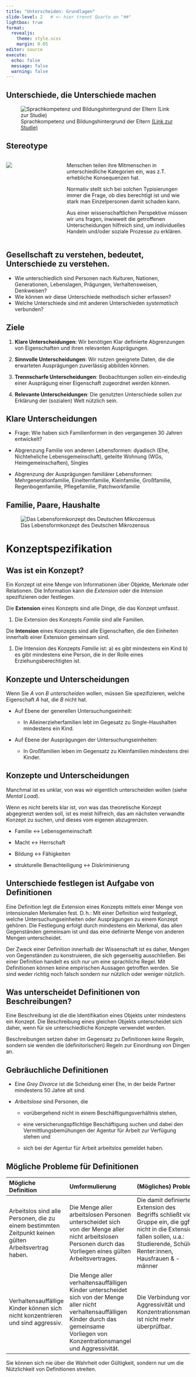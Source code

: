 ```yaml
---
title: "Unterscheiden: Grundlagen"
slide-level: 2   # <— hier trennt Quarto an "##"
lightbox: true
format: 
  revealjs:
    theme: style.scss
    margin: 0.05
editor: source
execute: 
  echo: false
  message: false
  warning: false
---
```


## Unterschiede, die Unterschiede machen {.midi}

![Sprachkompetenz und Bildungshintergrund der Eltern [(Link zur Studie)](https://www.diw.de/de/diw_01.c.619383.de/publikationen/wochenberichte/2019_16/sprachkompetenz_von_kindern__unterschied_nach_bildung_der_eltern_im_unteren_leistungsbereich_besonders_gross.html)](./images/sprachkompetenz.png)

## Stereotype {.midi}

::::: columns
::: {.column width="30%"}
![](images/licensing-toddlers.jpg)
:::

::: {.column width="70%"}
Menschen teilen ihre Mitmenschen in unterschiedliche Kategorien ein, was z.T. erhebliche Konsequenzen hat.

Normativ stellt sich bei solchen Typisierungen immer die Frage, ob dies berechtigt ist und wie stark man Einzelpersonen damit schaden kann.

Aus einer wissenschaftlichen Perspektive müssen wir uns fragen, inwieweit die getroffenen Unterscheidungen hilfreich sind, um individuelles Handeln und/oder soziale Prozesse zu erklären.
:::
:::::

## Gesellschaft zu verstehen, bedeutet, Unterschiede zu verstehen.

-   Wie unterschiedlich sind Personen nach Kulturen, Nationen, Generationen, Lebenslagen, Prägungen, Verhaltensweisen, Denkweisen?
-   Wie können wir diese Unterschiede methodisch sicher erfassen?
-   Welche Unterschiede sind mit anderen Unterschieden *systematisch* verbunden?


## Ziele {.midi}

  1. **Klare Unterscheidungen**: Wir benötigen Klar definierte Abgrenzungen von Eigenschaften und ihren relevanten Ausprägungen.

  2. **Sinnvolle Unterscheidungen**: Wir nutzen geeignete Daten, die die erwarteten Ausprägungen zuverlässig abbilden können.

  3. **Trennscharfe Unterscheidungen**: Beobachtungen sollen ein-eindeutig einer Ausprägung einer Eigenschaft zugeordnet werden können.
  
  4. **Relevante Unterscheidungen**: Die genutzten Unterschiede sollen zur Erklärung der (sozialen) Welt nützlich sein.

## Klare Unterscheidungen

-   Frage: Wie haben sich Familienformen in den vergangenen 30 Jahren entwickelt?

-   Abgrenzung Familie von anderen Lebensformen: dyadisch (Ehe, Nichteheliche Lebensgemeinschaft), geteilte Wohnung (WGs, Heimgemeinschaften), Singles

-   Abgrenzung der Ausprägungen familiärer Lebensformen: Mehrgenerationfamilie, Einelternfamilie, Kleinfamilie, Großfamilie, Regenbogenfamilie, Pflegefamilie, Patchworkfamilie

## Familie, Paare, Haushalte

![Das Lebensformkonzept des Deutschen Mikrozensus](images/familienformen-schaubild.png)

# Konzeptspezifikation

##  {#section-1 .unnumbered}

## Was ist ein Konzept?

Ein Konzept ist eine Menge von Informationen über Objekte, Merkmale oder Relationen. Die Information kann die *Extension* oder die *Intension* spezifizieren oder festlegen.

Die **Extension** eines Konzepts sind alle Dinge, die das Konzept umfasst.

1.  Die Extension des Konzepts *Familie* sind alle Familien.

Die **Intension** eines Konzepts sind alle Eigenschaften, die den Einheiten innerhalb einer Extension gemeinsam sind.

1.  Die Intension des Konzepts *Familie* ist: a) es gibt mindestens ein Kind b) es gibt mindestens eine Person, die in der Rolle eines Erziehungsberechtigten ist.

## Konzepte und Unterscheidungen

::: callout-note
Wenn Sie *A* von *B* *unterscheiden* wollen, müssen Sie spezifizieren, welche Eigenschaft *A* hat, die *B* nicht hat.\

-   Auf Ebene der generellen Untersuchungseinheit:

    -   In Alleinerzieherfamilien lebt im Gegesatz zu Single-Haushalten mindestens ein Kind.\

-   Auf Ebene der Ausprägungen der Untersuchungseinheiten:

    -   In Großfamilien leben im Gegensatz zu Kleinfamilien mindestens drei Kinder.
:::

## Konzepte und Unterscheidungen

Manchmal ist es unklar, von was wir eigentlich unterscheiden wollen (siehe *Mental Load*).

Wenn es nicht bereits klar ist, von was das theoretische Konzept abgegrenzt werden soll, ist es meist hilfreich, das am nächsten verwandte Konzept zu suchen, und dieses vom eigenen abzugrenzen.

-   Familie $\leftrightarrow$ Lebensgemeinschaft

-   Macht $\leftrightarrow$ Herrschaft

-   Bildung $\leftrightarrow$ Fähigkeiten

-   strukturelle Benachteiligung $\leftrightarrow$ Diskriminierung

## Unterschiede festlegen ist Aufgabe von Definitionen

Eine Definition legt die Extension eines Konzepts mittels einer Menge von intensionalen Merkmalen fest. D. h.: Mit einer Definition wird festgelegt, welche Untersuchungseinheiten oder Ausprägungen zu einem Konzept gehören. Die Festlegung erfolgt durch mindestens ein Merkmal, das allen Gegenständen gemeinsam ist und das eine definierte Menge von anderen Mengen unterscheidet.

Der Zweck einer Definition innerhalb der Wissenschaft ist es daher, Mengen von Gegenständen zu konstruieren, die sich gegenseitig ausschließen. Bei einer Definition handelt es sich *nur* um eine sprachliche Regel. Mit Definitionen können keine empirischen Aussagen getroffen werden. Sie sind weder richtig noch falsch sondern nur nützlich oder weniger nützlich.

## Was unterscheidet Definitionen von Beschreibungen?

Eine Beschreibung ist die die Identifikation eines Objekts unter mindestens ein Konzept. Die Beschreibung eines gleichen Objekts unterscheidet sich daher, wenn für sie unterschiedliche Konzepte verwendet werden.

Beschreibungen setzen daher im Gegensatz zu Definitionen keine Regeln, sondern sie wenden die (definitorischen) Regeln zur Einordnung von Dingen an.

## Gebräuchliche Definitionen

-   Eine *Grey Divorce* ist die Scheidung einer Ehe, in der beide Partner mindestens 50 Jahre alt sind.\

-   *Arbeitslose* sind Personen, die

    -   vorübergehend nicht in einem Beschäftigungsverhältnis stehen,

    -   eine versicherungspflichtige Beschäftigung suchen und dabei den Vermittlungsbemühungen der Agentur für Arbeit zur Verfügung stehen und

    -   sich bei der Agentur für Arbeit arbeitslos gemeldet haben.

## Mögliche Probleme für Definitionen

::: center
| Mögliche Definition | Umformulierung | (Mögliches) Problem |
|:-----------------------|:-----------------------|:-----------------------|
| Arbeitslos sind alle Personen, die zu einem bestimmten Zeitpunkt keinen gülten Arbeitsvertrag haben. | Die Menge aller arbeitslosen Personen unterscheidet sich von der Menge aller nicht arbeitslosen Personen durch das Vorliegen eines gülten Arbeitsvertrages. | Die damit definierte Extension des Begriffs schließt viele Gruppe ein, die ggf. nicht in die Extension fallen sollen, u.a.: Studierende, Schüler, Renter:innen, Hausfrauen & -männer |
| Verhaltensauffällige Kinder können sich nicht konzentrieren und sind aggressiv. | Die Menge aller verhaltensauffälligen Kinder unterscheidet sich von der Menge aller nicht verhaltensauffälligen Kinder durch das gemeinsame Vorliegen von Konzentrationsmangel und Aggressivität. | Die Verbindung von Aggressivität und Konzentrationsmangel ist nicht mehr überprüfbar. |
:::

Sie können sich nie über die Wahrheit oder Gültigkeit, sondern nur um die Nützlichkeit von Definitionen streiten.
